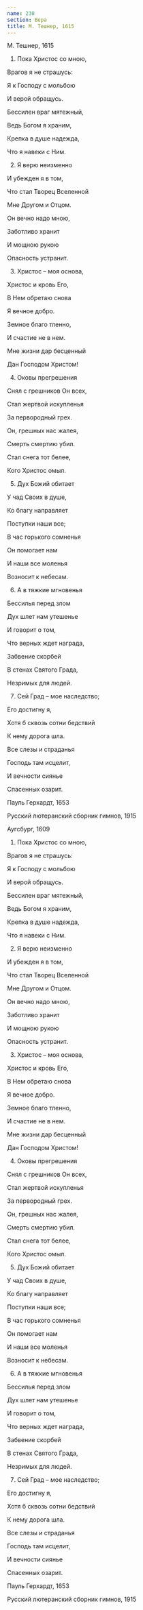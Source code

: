 ```yaml
---
name: 230
section: Вера
title: М. Тешнер, 1615
---
```

М. Тешнер, 1615


1. Пока Христос со мною,

Врагов я не страшусь:

Я к Господу с мольбою

И верой обращусь.

Бессилен враг мятежный,

Ведь Богом я храним,

Крепка в душе надежда,

Что я навеки с Ним.


2. Я верю неизменно

И убежден я в том,

Что стал Творец Вселенной

Мне Другом и Отцом.

Он вечно надо мною,

Заботливо хранит

И мощною рукою

Опасность устранит.


3. Христос – моя основа,

Христос и кровь Его,

В Нем обретаю снова

Я вечное добро.

Земное благо тленно,

И счастие не в нем.

Мне жизни дар бесценный

Дан Господом Христом!


4. Оковы прегрешения

Снял с грешников Он всех,

Стал жертвой искупленья

За первородный грех.

Он, грешных нас жалея,

Смерть смертию убил.

Стал снега тот белее,

Кого Христос омыл.


5. Дух Божий обитает

У чад Своих в душе,

Ко благу направляет

Поступки наши все;

В час горького сомненья

Он помогает нам

И наши все моленья

Возносит к небесам.


6. А в тяжкие мгновенья

Бессилья перед злом

Дух шлет нам утешенье

И говорит о том,

Что верных ждет награда,

Забвение скорбей

В стенах Святого Града,

Незримых для людей.


7. Сей Град – мое наследство;

Его достигну я,

Хотя б сквозь сотни бедствий

К нему дорога шла.

Все слезы и страданья

Господь там исцелит,

И вечности сиянье

Спасенных озарит.


Пауль Герхардт, 1653

Русский лютеранский сборник гимнов, 1915

Аугсбург, 1609


1. Пока Христос со мною,

Врагов я не страшусь:

Я к Господу с мольбою

И верой обращусь.

Бессилен враг мятежный,

Ведь Богом я храним,

Крепка в душе надежда,

Что я навеки с Ним.


2. Я верю неизменно

И убежден я в том,

Что стал Творец Вселенной

Мне Другом и Отцом.

Он вечно надо мною,

Заботливо хранит

И мощною рукою

Опасность устранит.


3. Христос – моя основа,

Христос и кровь Его,

В Нем обретаю снова

Я вечное добро.

Земное благо тленно,

И счастие не в нем.

Мне жизни дар бесценный

Дан Господом Христом!


4. Оковы прегрешения

Снял с грешников Он всех,

Стал жертвой искупленья

За первородный грех.

Он, грешных нас жалея,

Смерть смертию убил.

Стал снега тот белее,

Кого Христос омыл.


5. Дух Божий обитает

У чад Своих в душе,

Ко благу направляет

Поступки наши все;

В час горького сомненья

Он помогает нам

И наши все моленья

Возносит к небесам.


6. А в тяжкие мгновенья

Бессилья перед злом

Дух шлет нам утешенье

И говорит о том,

Что верных ждет награда,

Забвение скорбей

В стенах Святого Града,

Незримых для людей.


7. Сей Град – мое наследство;

Его достигну я,

Хотя б сквозь сотни бедствий

К нему дорога шла.

Все слезы и страданья

Господь там исцелит,

И вечности сиянье

Спасенных озарит.


Пауль Герхардт, 1653

Русский лютеранский сборник гимнов, 1915